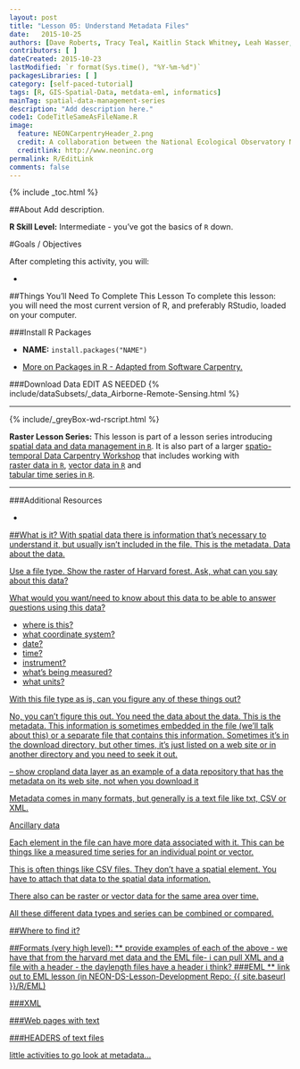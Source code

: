 ```yaml
---
layout: post
title: "Lesson 05: Understand Metadata Files"
date:   2015-10-25
authors: [Dave Roberts, Tracy Teal, Kaitlin Stack Whitney, Leah Wasser, Megan A. Jones]
contributors: [ ]
dateCreated: 2015-10-23
lastModified: `r format(Sys.time(), "%Y-%m-%d")`
packagesLibraries: [ ]
category: [self-paced-tutorial] 
tags: [R, GIS-Spatial-Data, metdata-eml, informatics]
mainTag: spatial-data-management-series
description: "Add description here."
code1: CodeTitleSameAsFileName.R
image:
  feature: NEONCarpentryHeader_2.png
  credit: A collaboration between the National Ecological Observatory Network (NEON) and Data Carpentry
  creditlink: http://www.neoninc.org
permalink: R/EditLink
comments: false
---
```


{% include _toc.html %}

##About
Add description.

**R Skill Level:** Intermediate - you've got the basics of `R` down.

<div id="objectives" markdown="1">

#Goals / Objectives

After completing this activity, you will:

* 


##Things You’ll Need To Complete This Lesson
To complete this lesson: you will need the most current version of R, and 
preferably RStudio, loaded on your computer.

###Install R Packages

* **NAME:** `install.packages("NAME")`

* [More on Packages in R - Adapted from Software Carpentry.]({{site.baseurl}}R/Packages-In-R/)

###Download Data
EDIT AS NEEDED
{% include/dataSubsets/_data_Airborne-Remote-Sensing.html %}

****

{% include/_greyBox-wd-rscript.html %}

**Raster Lesson Series:** This lesson is part of a lesson series introducing
[spatial data and data management in `R` ]({{ site.baseurl }}tutorial/URL).
It is also part of a larger 
[spatio-temporal Data Carpentry Workshop ]({{ site.baseurl }}workshops/spatio-temporal-workshop)
that includes working with  
[raster data in `R` ]({{ site.baseurl }}tutorial/spatial-raster-series),
[vector data in `R` ]({{ site.baseurl }}tutorial/spatial-vector-series)
and  
[tabular time series in `R` ]({{ site.baseurl }}tutorial/tabular-time-series).

****

###Additional Resources

* <a href="http://cran.r-project.org/web/packages/raster/raster.pdf" target="_blank">


</div>

##What is it?
With spatial data there is information that's necessary to understand it, but usually isn't included in the file.  This is the metadata. Data about the data.

Use a file type. Show the raster of Harvard forest. Ask, what can you say
about this data?

What would you want/need to know about this data to be able to answer questions using this data?

- where is this?
- what coordinate system?
- date?
- time?
- instrument?
- what's being measured?
- what units?

With this file type as is, can you figure any of these things out?

No, you can't figure this out. You need the data about the data. This is the metadata. This information is sometimes embedded in the file (we'll talk about this) or a separate file that contains this information. Sometimes it's in the download directory, but other times, it's just listed on a web site or in another directory and you need to seek it out.

-- show cropland data layer as an example of a data repository that has the metadata on its web site, not when you download it

Metadata comes in many formats, but generally is a text file like txt, CSV or XML.

 Ancillary data

Each element in the file can have more data associated with it. This can be things like a measured time series for an individual point or vector.

This is often things like CSV files. They don't have a spatial element. You have to attach that data to the spatial data information.

There also can be raster or vector data for the same area over time.

All these different data types and series can be combined or compared.

##Where to find it? 

##Formats (very high level):
** provide examples of each of the above - we have that from the harvard met data and the EML file- i can pull XML and a file with a header - the daylength files have a header i think?
###EML
** link out to EML lesson (in NEON-DS-Lesson-Development Repo: {{ site.baseurl }}/R/EML)

###XML

###Web pages with text

###HEADERS of text files

 
little activities to go look at metadata…


